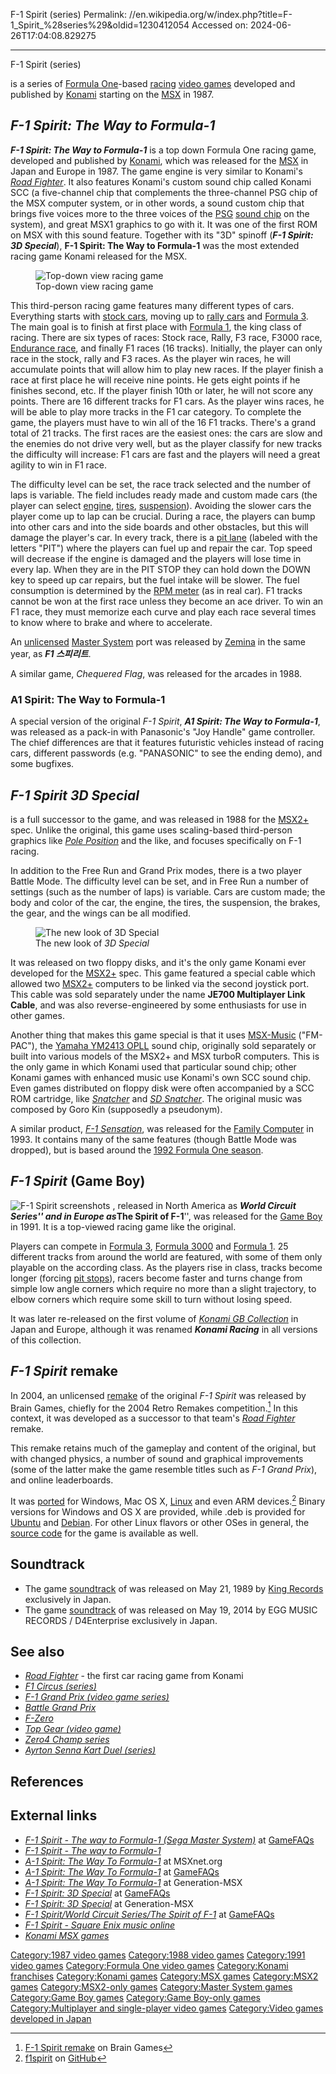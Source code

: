 F-1 Spirit (series)
Permalink: //en.wikipedia.org/w/index.php?title=F-1_Spirit_%28series%29&oldid=1230412054
Accessed on: 2024-06-26T17:04:08.829275



------
F-1 Spirit (series)
{{Expand Japanese|F1スピリット|topic=vg|date=August 2011}}
{{Infobox video game series
| title          = F-1 Spirit
| image          = 
| caption        = 
| developer      = [[Konami]]
| publisher      = Konami
| genre          = [[Racing video game|Racing]]
| first release version = ''F-1 Spirit: The Way to Formula-1''
| first release date = 1987
| latest release version = ''F-1 Spirit''
| latest release date = 1991
| spinoffs       = 
}}

{{nihongo|'''''F-1 Spirit'''''|エフワン スピリット}} is a series of [[Formula One]]-based [[racing]] [[video games]] developed and published by [[Konami]] starting on the [[MSX]] in 1987.

==''F-1 Spirit: The Way to Formula-1''==
{{Infobox video game | title = F-1 Spirit: The Way to Formula-1
| image = F1spirit msx.jpg
| caption = Japanese cover art
| developer = [[Konami]]
| publisher = Konami<ref name="gamefaqs"/>
| designer =
| composer = Kazuhiko Uehara<br />Motoaki Furukawa<br />Yoshinori Sasaki
| engine =
|released = {{vgrelease|JP|1987<ref name="gamefaqs">[http://www.gamefaqs.com/msx/936604-f-1-spirit-the-way-to-formula-1/data ''F-1 Spirit: The Way To Formula-1''] at [[GameFAQs]]</ref>|EU|1987<ref name="gamefaqs"/>}}
| genre = [[Racing video game|Racing]]<ref name="gamefaqs"/>
| modes = [[Single-player video game|Single-player]], [[Multiplayer video game|multiplayer]]
| platforms = [[MSX]] home computer<ref name="gamefaqs"/>
}}

'''''F-1 Spirit: The Way to Formula-1''''' is a top down Formula One racing game, developed and published by [[Konami]], which was released for the [[MSX]] in Japan and Europe in 1987. The game engine is very similar to Konami's ''[[Road Fighter]]''. It also features Konami's custom sound chip called Konami SCC (a five-channel chip that complements the three-channel PSG chip of the MSX computer system, or in other words, a sound custom chip that brings five voices more to the three voices of the [[General Instrument AY-3-8910|PSG]] [[sound chip]] on the system), and great MSX1 graphics to go with it. It was one of the first ROM on MSX with this sound feature. Together with its "3D" spinoff ('''''F-1 Spirit: 3D Special'''''), '''F-1 Spirit: The Way to Formula-1''' was the most extended racing game Konami released for the MSX.

[[Image:F1spiritmsxscreenshots.PNG|thumb|left|Top-down view racing game]]

This third-person racing game features many different types of cars. Everything starts with [[stock cars]], moving up to [[rally car]]s and [[Formula 3]]. The main goal is to finish at first place with [[Formula 1]], the king class of racing. There are six types of races: Stock race, Rally, F3 race, F3000 race, [[Endurance racing (motorsport)|Endurance race]], and finally F1 races (16 tracks). Initially, the player can only race in the stock, rally and F3 races. As the player win races, he will accumulate points that will allow him to play new races. If the player finish a race at first place he will receive nine points. He gets eight points if he finishes second, etc. If the player finish 10th or later, he will not score any points.
There are 16 different tracks for F1 cars. As the player wins races, he will be able to play more tracks in the F1 car category. To complete the game, the players must have to win all of the 16 F1 tracks. There's a grand total of 21 tracks. The first races are the easiest ones: the cars are slow and the enemies do not drive very well, but as the player classify for new tracks the difficulty will increase: F1 cars are fast and the players will need a great agility to win in F1 race.

The difficulty level can be set, the race track selected and the number of laps is variable. The field includes ready made and custom made cars (the player can select [[engine]], [[tires]], [[Suspension (vehicle)|suspension]]). Avoiding the slower cars the player come up to lap can be crucial. During a race, the players can bump into other cars and into the side boards and other obstacles, but this will damage the player's car. In every track, there is a [[pit lane]] (labeled with the letters "PIT") where the players can fuel up and repair the car. Top speed will decrease if the engine is damaged and the players will lose time in every lap. When they are in the PIT STOP they can hold down the DOWN key to speed up car repairs, but the fuel intake will be slower. The fuel consumption is determined by the [[Tachometer|RPM meter]] (as in real car). F1 tracks cannot be won at the first race unless they become an ace driver. To win an F1 race, they must memorize each curve and play each race several times to know where to brake and where to accelerate.

An [[Copyright infringement|unlicensed]] [[Master System]] port was released by [[Zemina]] in the same year, as '''''F1 스피리트'''''.

A similar game, ''Chequered Flag'', was released for the arcades in 1988.

===A1 Spirit: The Way to Formula-1===
A special version of the original ''F-1 Spirit'', '''''A1 Spirit: The Way to Formula-1''''',  was released as a pack-in with Panasonic's "Joy Handle" game controller. The chief differences are that it features futuristic vehicles instead of racing cars, different passwords (e.g. "PANASONIC" to see the ending demo), and some bugfixes.

==''F-1 Spirit 3D Special''==
{{Infobox video game | title = F-1 Spirit 3D Special
| image = F-1spirit3dspecial.jpg
| caption = Cover art
| developer = [[Konami]]
| publisher = Konami
| designer = 
| composer = Goro Kin
| engine =
|released = {{vgrelease|JP|1988}}
| genre = [[Racing video game|Racing]]
| modes = [[Single-player video game|Single-player]], [[Multiplayer video game|multiplayer]]
| platforms = [[MSX#MSX2+|MSX2+]]
}}

{{nihongo|'''''F-1 Spirit 3D Special'''''|F1スピリット 3Dスペシャル}} is a full successor to the game, and was released in 1988 for the [[MSX#MSX2+|MSX2+]] spec. Unlike the original, this game uses scaling-based third-person graphics like ''[[Pole Position]]'' and the like, and focuses specifically on F-1 racing.

In addition to the Free Run and Grand Prix modes, there is a two player Battle Mode. The difficulty level can be set, and in Free Run a number of settings (such as the number of laps) is variable. Cars are custom made; the body and color of the car, the engine, the tires, the suspension, the brakes, the gear, and the wings can be all modified.

[[Image:F13dspecialmsx2.GIF|thumb|left|The new look of ''3D Special'']]

It was released on two floppy disks, and it's the only game Konami ever developed for the [[MSX2+]] spec. This game featured a special cable which allowed two [[MSX2+]] computers to be linked via the second joystick port. This cable was sold separately under the name '''JE700 Multiplayer Link Cable''', and was also reverse-engineered by some enthusiasts for use in other games.

Another thing that makes this game special is that it uses [[MSX#MSX-Music|MSX-Music]] ("FM-PAC"), the [[Yamaha YM2413|Yamaha YM2413 OPLL]] sound chip, originally sold separately or built into various models of the MSX2+ and MSX turboR computers. This is the only game in which Konami used that particular sound chip; other Konami games with enhanced music use Konami's own SCC sound chip. Even games distributed on floppy disk were often accompanied by a SCC ROM cartridge, like ''[[Snatcher (video game)|Snatcher]]'' and ''[[SD Snatcher]]''. The original music was composed by Goro Kin (supposedly a pseudonym).

A similar product, ''[[F-1 Sensation]]'', was released for the [[Family Computer]] in 1993. It contains many of the same features (though Battle Mode was dropped), but is based around the [[1992 Formula One season]].

==''F-1 Spirit'' (Game Boy)==
{{Infobox video game | title = F-1 Spirit<br>World Circuit Series<br>The Spirit of F-1
| image = F1spirit gameboy.JPG
| caption = Japanese cover art
| developer = Konami
| publisher = {{vgrelease|JP|[[Konami]]|NA|[[Ultra Games|Ultra]]|EU|[[Palcom Software]]}}
| designer = 
| engine =
| released = {{vgrelease|JP|February 28, 1991|NA|March 1992|EU|1992|JP|September 25, 1997 <small>(''Konami GB Collection Vol. 1'')</small>|EU|2000 <small>(''Konami GB Collection Vol. 1'')</small>}}
| genre = [[Formula One]] [[Racing video game|racing]]
| modes = [[Single-player video game|Single-player]], [[Multiplayer video game|multiplayer]] (up to four players)
| platforms = [[Game Boy]]
}}

[[Image:F1spiritgb.PNG|thumb|left|''F-1 Spirit'' screenshots]]
{{nihongo|'''''F-1 Spirit'''''|エフワン スピリット)}}, released in North America as '''''World Circuit Series''''' and in Europe as '''''The Spirit of F-1''''', was released for the [[Game Boy]] in 1991. It is a top-viewed racing game like the original.

Players can compete in [[All-Japan Formula Three Championship|Formula 3]], [[Japanese Formula 3000|Formula 3000]] and [[Formula 1]]. 25 different tracks from around the world are featured, with some of them only playable on the according class. As the players rise in class, tracks become longer (forcing [[pit stops]]), racers become faster and turns change from simple low angle corners which require no more than a slight trajectory, to elbow corners which require some skill to turn without losing speed.

It was later re-released on the first volume of ''[[Konami GB Collection]]'' in Japan and Europe, although it was renamed '''''Konami Racing''''' in all versions of this collection.

==''F-1 Spirit'' remake==
In 2004, an unlicensed [[Video game remake|remake]] of the original ''F-1 Spirit'' was released by Brain Games, chiefly for the 2004 Retro Remakes competition.<ref>[http://www.braingames.getput.com/f1spirit/ F-1 Spirit remake] {{Webarchive|url=https://web.archive.org/web/20110724083345/http://www.braingames.getput.com/f1spirit/ |date=2011-07-24}} on Brain Games</ref> In this context, it was developed as a successor to that team's ''[[Road Fighter]]'' remake.

This remake retains much of the gameplay and content of the original, but with changed physics, a number of sound and graphical improvements (some of the latter make the game resemble titles such as ''F-1 Grand Prix''), and online leaderboards.

It was [[Porting|ported]] for Windows, Mac OS X, [[Linux]] and even ARM devices.<ref>[https://github.com/ptitSeb/f1spirit f1spirit] on [[GitHub]]</ref> Binary versions for Windows and OS X are provided, while .deb is provided for [[Ubuntu (operating system)|Ubuntu]] and [[Debian]]. For other Linux flavors or other OSes in general, the [[source code]] for the game is available as well.

== Soundtrack ==
{{Infobox album
| name       = F-1 Spirit & F-1 Spirit 3D Special
| type       = soundtrack
| artist     = [[Konami Kukeiha Club]]
| cover      = blank
| border     = yes
| alt        =
| released   = May 21, 1989
| recorded   =
| venue      =
| studio     =
| genre      = [[Video game music|Video game soundtrack]]
| length     = 19:04
| label      = King Records
| producer   =
| prev_title =
| prev_year  =
| next_title =
| next_year  =
}}

{{Infobox album
| name       = MSX Racing Spirit Soundtracks
| type       = soundtrack
| artist     = [[Konami Kukeiha Club]]
| cover      = blank
| border     = yes
| alt        =
| released   = May 19, 2014
| recorded   =
| venue      =
| studio     =
| genre      = [[Video game music|Video game soundtrack]]
| length     = 38:31
| label      = EGG MUSIC RECORDS / D4Enterprise
| producer   =
| prev_title =
| prev_year  =
| next_title =
| next_year  =
}}

* The game [[soundtrack]] of {{nihongo|'''''F-1 Spirit & F-1 Spirit 3D Special'''''|F1スピリット&F1スピリット3Dスペシャル}} was released on May 21, 1989 by [[King Records (Japan)|King Records]] exclusively in Japan.
* The game [[soundtrack]] of {{nihongo|'''''MSX Racing Spirit Soundtracks'''''|MSX レーシングスピリットサウンドトラック|MSX Rēshingu Supiritto Saundotorakku}} was released on May 19, 2014 by EGG MUSIC RECORDS / D4Enterprise exclusively in Japan.

{{Track listing
| headline        = F-1 Spirit & F-1 Spirit 3D Special (19:04)
| title1          = F-1 Shuffle (Title)
| length1         = 0:14
| title2          = Starting Grid (Start)
| length2         = 0:06
| title3          = D/G (Select)
| length3         = 0:34
| title4          = Hot Summer Riding (Stock Car BGM)
| length4         = 1:12
| title5          = Random Approach (Rally BGM)
| length5         = 0:49
| title6          = Next (Ranking <Retire>)
| length6         = 0:38
| title7          = Self-Confidence (F3000 BGM)
| length7         = 0:54
| title8          = Vanishing Heat (Endurance BGM)
| length8         = 0:46
| title9          = Winning Run (Ranking <Goal>)
| length9         = 0:32
| title10         = F-1 Spirit (F1-BGM)
| length10        = 1:02
| title11         = Failed! (Pit~F-1 Spirit)
| length11        = 0:32
| title12         = Street Collection (Ending)
| length12        = 1:28
| title13         = Is it "Domingo" Today? (My Heart's Beating) (Title)
| length13        = 0:44
| title14         = Constructor (Select)
| length14        = 0:43
| title15         = Practice Makes Perfect (BGM 1)
| length15        = 1:31
| title16         = Turn on The Run (BGM 2)
| length16        = 1:49
| title17         = Out of Rap (BGM 3)
| length17        = 1:20
| title18         = Hot Road (BGM 4)
| length18        = 0:46
| title19         = Make What Haste You Can! (Pit)
| length19        = 0:42
| title20         = Big Don (Grand Prix Rank 1)
| length20        = 0:32
| title21         = Glory (Grand Prix Rank 2, 3)
| length21        = 0:13
| title22         = Light Step (Ranking)
| length22        = 0:50
| title23         = Calm Feelings (Ending)
| length23        = 1:07
}}

==See also==
* ''[[Road Fighter]]'' - the first car racing game from Konami
* ''[[F1 Circus (series)]]''
* ''[[F-1 Grand Prix (video game series)]]''
* ''[[Battle Grand Prix]]''
* ''[[F-Zero]]''
* ''[[Top Gear (video game)]]''
* ''[[Zero4 Champ series]]''
* ''[[Ayrton Senna Kart Duel (series)]]''

==References==
{{reflist|30em}}

==External links==
* [http://www.gamefaqs.com/sms/611093-f-1-spirit-the-way-to-formula-1 ''F-1 Spirit - The way to Formula-1 (Sega Master System)''] at [[GameFAQs]]
* [http://blogs.yahoo.co.jp/dcc13579/14546510.html ''F-1 Spirit - The way to Formula-1''] {{in lang|ja}}
* [https://web.archive.org/web/20110813110721/http://www.msxnet.org/gtinter/a1spiri/a1spiri.htm ''A-1 Spirit: The Way To Formula-1''] at MSXnet.org
* [http://www.gamefaqs.com/msx/986216-a-1-spirit-the-way-to-formula-1 ''A-1 Spirit: The Way To Formula-1''] at [[GameFAQs]]
* [http://www.generation-msx.nl/msxdb/softwareinfo/1846 ''A-1 Spirit: The Way To Formula-1''] at Generation-MSX
* [http://www.gamefaqs.com/msx/936603-f-1-spirit-3d-special/images ''F-1 Spirit: 3D Special''] at [[GameFAQs]]
* [http://www.generation-msx.nl/msxdb/softwareinfo/1073 ''F-1 Spirit: 3D Special''] at Generation-MSX
* [http://www.gamefaqs.com/gameboy/199323-world-circuit-series/images ''F-1 Spirit/World Circuit Series/The Spirit of F-1''] at [[GameFAQs]]
* [http://www.squareenixmusic.com/albums/f/f1spirit.shtml ''F-1 Spirit - Square Enix music online'']
* [http://bifi.msxnet.org/msxnet/konami/ ''Konami MSX games'']

{{Konami franchises}}
{{Formula One games}}

[[Category:1987 video games]]
[[Category:1988 video games]]
[[Category:1991 video games]]
[[Category:Formula One video games]]
[[Category:Konami franchises]]
[[Category:Konami games]]
[[Category:MSX games]]
[[Category:MSX2 games]]
[[Category:MSX2-only games]]
[[Category:Master System games]]
[[Category:Game Boy games]]
[[Category:Game Boy-only games]]
[[Category:Multiplayer and single-player video games]]
[[Category:Video games developed in Japan]]